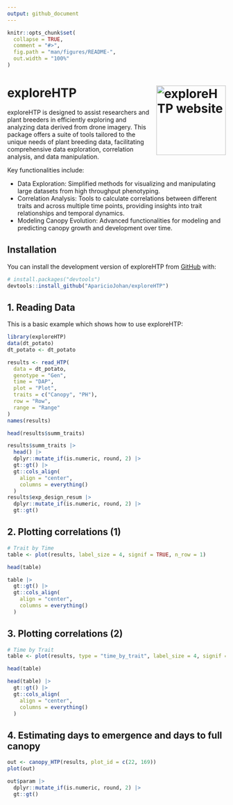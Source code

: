 ```yaml
---
output: github_document
---
```


<!-- README.md is generated from README.Rmd. Please edit that file -->

```r
knitr::opts_chunk$set(
  collapse = TRUE,
  comment = "#>",
  fig.path = "man/figures/README-",
  out.width = "100%"
)
```

# exploreHTP <a href="https://apariciojohan.github.io/exploreHTP/"><img src="man/figures/logo.png" align="right" height="160" alt="exploreHTP website" /></a>


<!-- badges: start -->
<!-- badges: end -->

exploreHTP is designed to assist researchers and plant breeders in efficiently exploring and analyzing data derived from drone imagery. This package offers a suite of tools tailored to the unique needs of plant breeding data, facilitating comprehensive data exploration, correlation analysis, and data manipulation. 

Key functionalities include:

 * Data Exploration: Simplified methods for visualizing and manipulating large datasets from high throughput phenotyping.
* Correlation Analysis: Tools to calculate correlations between different traits and across multiple time points, providing insights into trait relationships and temporal dynamics.
* Modeling Canopy Evolution: Advanced functionalities for modeling and predicting canopy growth and development over time.

## Installation

You can install the development version of exploreHTP from [GitHub](https://github.com/) with:

``` r
# install.packages("devtools")
devtools::install_github("AparicioJohan/exploreHTP")
```

## 1. Reading Data

This is a basic example which shows how to use exploreHTP:

```r
library(exploreHTP)
data(dt_potato)
dt_potato <- dt_potato

results <- read_HTP(
  data = dt_potato,
  genotype = "Gen",
  time = "DAP",
  plot = "Plot",
  traits = c("Canopy", "PH"),
  row = "Row",
  range = "Range"
)
names(results)
```

```r
head(results$summ_traits)
```


```r
results$summ_traits |>
  head() |>
  dplyr::mutate_if(is.numeric, round, 2) |>
  gt::gt() |>
  gt::cols_align(
    align = "center",
    columns = everything()
  )
results$exp_design_resum |>
  dplyr::mutate_if(is.numeric, round, 2) |>
  gt::gt()
```

## 2. Plotting correlations (1)

```r
# Trait by Time
table <- plot(results, label_size = 4, signif = TRUE, n_row = 1)
```

```r
head(table)
```


```r
table |>
  gt::gt() |>
  gt::cols_align(
    align = "center",
    columns = everything()
  )
```


## 3. Plotting correlations (2)

```r
# Time by Trait
table <- plot(results, type = "time_by_trait", label_size = 4, signif = TRUE)
```

```r
head(table)
```


```r
head(table) |>
  gt::gt() |>
  gt::cols_align(
    align = "center",
    columns = everything()
  )
```


## 4. Estimating days to emergence and days to full canopy

```r
out <- canopy_HTP(results, plot_id = c(22, 169))
plot(out)
```
```r
out$param |>
  dplyr::mutate_if(is.numeric, round, 2) |>
  gt::gt()
```

